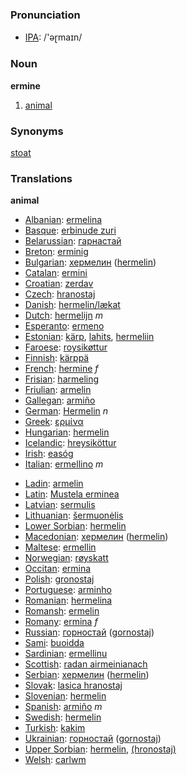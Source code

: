 === Pronunciation ===
*[[w:IPA|IPA]]: /'əɽmaɪn/

=== Noun ===

'''ermine'''

# [[animal]]

=== Synonyms ===

[[stoat]]

=== Translations ===
'''animal'''
{{top}}
*[[Albanian]]: [[ermelina]]
*[[Basque]]: [[erbinude zuri]]
*[[Belarussian]]: [[гарнастай]]
*[[Breton]]: [[erminig]]
*[[Bulgarian]]: [[хермелин]] ([[hermelin]])
*[[Catalan]]: [[ermini]]
*[[Croatian]]: [[zerdav]]
*[[Czech]]: [[hranostaj]]
*[[Danish]]: [[hermelin/lækat]]
*[[Dutch]]: [[hermelijn]] ''m''
*[[Esperanto]]: [[ermeno]]
*[[Estonian]]: [[kärp]], [[lahits]], [[hermeliin]]
*[[Faroese]]: [[roysikøttur]]
*[[Finnish]]: [[kärppä]]
*[[French]]: [[hermine]] ''f''
*[[Frisian]]: [[harmeling]]
*[[Friulian]]: [[armelin]]
*[[Gallegan]]: [[armiño]]
*[[German]]: [[Hermelin]] ''n''
*[[Greek]]: [[ερμίνα]] '' ''
*[[Hungarian]]: [[hermelin]]
*[[Icelandic]]: [[hreysiköttur]]
*[[Irish]]: [[easóg]]
*[[Italian]]: [[ermellino]] ''m''
{{mid}}
*[[Ladin]]: [[armelin]]
*[[Latin]]: [[Mustela erminea]] '' ''
*[[Latvian]]: [[sermulis]]
*[[Lithuanian]]: [[šermuonėlis]]
*[[Lower Sorbian]]: [[hermelin]]
*[[Macedonian]]: [[хермелин]] ([[hermelin]])
*[[Maltese]]: [[ermellin]]
*[[Norwegian]]: [[røyskatt]]
*[[Occitan]]: [[ermina]]
*[[Polish]]: [[gronostaj]] '' ''
*[[Portuguese]]: [[arminho]]
*[[Romanian]]: [[hermelina]]
*[[Romansh]]: [[ermelin]]
*[[Romany]]: [[ermina]] ''f''
*[[Russian]]: [[горностай]] ([[gornostaj]]) '' ''
*[[Sami]]: [[buoidda]]
*[[Sardinian]]: [[ermellinu]]
*[[Scottish]]: [[radan airmeinianach]]
*[[Serbian]]: [[хермелин]] ([[hermelin]])
*[[Slovak]]: [[lasica hranostaj]]
*[[Slovenian]]: [[hermelin]]
*[[Spanish]]: [[armiño]] ''m''
*[[Swedish]]: [[hermelin]]
*[[Turkish]]: [[kakim]]
*[[Ukrainian]]: [[горностай]] ([[gornostaj]])
*[[Upper Sorbian]]: [[hermelin]], [[(hronostaj)]]
*[[Welsh]]: [[carlwm]]
{{bottom}}